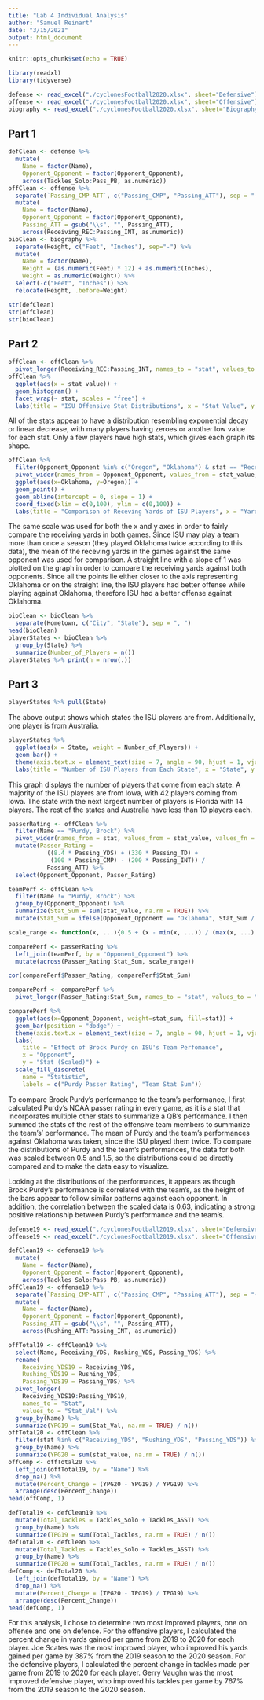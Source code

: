 ```yaml
---
title: "Lab 4 Individual Analysis"
author: "Samuel Reinart"
date: "3/15/2021"
output: html_document
---
```


```r
knitr::opts_chunk$set(echo = TRUE)
```

```r
library(readxl)
library(tidyverse)

defense <- read_excel("./cyclonesFootball2020.xlsx", sheet="Defensive")
offense <- read_excel("./cyclonesFootball2020.xlsx", sheet="Offensive")
biography <- read_excel("./cyclonesFootball2020.xlsx", sheet="Biography")
```


## Part 1

```r
defClean <- defense %>%
  mutate(
    Name = factor(Name), 
    Opponent_Opponent = factor(Opponent_Opponent), 
    across(Tackles_Solo:Pass_PB, as.numeric))
offClean <- offense %>%
  separate(`Passing_CMP-ATT`, c("Passing_CMP", "Passing_ATT"), sep = "-") %>%
  mutate(
    Name = factor(Name), 
    Opponent_Opponent = factor(Opponent_Opponent),
    Passing_ATT = gsub("\\s", "", Passing_ATT),
    across(Receiving_REC:Passing_INT, as.numeric))
bioClean <- biography %>%
  separate(Height, c("Feet", "Inches"), sep="-") %>%
  mutate(
    Name = factor(Name),
    Height = (as.numeric(Feet) * 12) + as.numeric(Inches),
    Weight = as.numeric(Weight)) %>% 
  select(-c("Feet", "Inches")) %>% 
  relocate(Height, .before=Weight)

str(defClean)
str(offClean)
str(bioClean)
```


## Part 2

```r
offClean <- offClean %>%
  pivot_longer(Receiving_REC:Passing_INT, names_to = "stat", values_to = "stat_value")
offClean %>% 
  ggplot(aes(x = stat_value)) + 
  geom_histogram() + 
  facet_wrap(~ stat, scales = "free") + 
  labs(title = "ISU Offensive Stat Distributions", x = "Stat Value", y = "Number of Players with Stat")
```

All of the stats appear to have a distribution resembling exponential decay or linear decrease, with many players having zeroes or another low value for each stat. Only a few players have high stats, which gives each graph its shape.

```r
offClean %>%
  filter(Opponent_Opponent %in% c("Oregon", "Oklahoma") & stat == "Receiving_YDS") %>%
  pivot_wider(names_from = Opponent_Opponent, values_from = stat_value, values_fn = mean) %>%
  ggplot(aes(x=Oklahoma, y=Oregon)) + 
  geom_point() + 
  geom_abline(intercept = 0, slope = 1) + 
  coord_fixed(xlim = c(0,100), ylim = c(0,100)) + 
  labs(title = "Comparison of Receving Yards of ISU Players", x = "Yards Against Oklahoma", y = "Yards Against Oregon")
```

The same scale was used for both the x and y axes in order to fairly compare the receiving yards in both games. Since ISU may play a team more than once a season (they played Oklahoma twice according to this data), the mean of the receving yards in the games against the same opponent was used for comparison. A straight line with a slope of 1 was plotted on the graph in order to compare the receiving yards against both opponents. Since all the points lie either closer to the axis representing Oklahoma or on the straight line, the ISU players had better offense while playing against Oklahoma, therefore ISU had a better offense against Oklahoma. 

```r
bioClean <- bioClean %>%
  separate(Hometown, c("City", "State"), sep = ", ")
head(bioClean)
playerStates <- bioClean %>% 
  group_by(State) %>%
  summarize(Number_of_Players = n()) 
playerStates %>% print(n = nrow(.))
```

## Part 3

```r
playerStates %>% pull(State)
```

The above output shows which states the ISU players are from. Additionally, one player is from Australia.

```r
playerStates %>% 
  ggplot(aes(x = State, weight = Number_of_Players)) +
  geom_bar() + 
  theme(axis.text.x = element_text(size = 7, angle = 90, hjust = 1, vjust = 0.25)) + 
  labs(title = "Number of ISU Players from Each State", x = "State", y = "Number of Players")
```

This graph displays the number of players that come from each state. A majority of the ISU players are from Iowa, with 42 players coming from Iowa. The state with the next largest number of players is Florida with 14 players. The rest of the states and Australia have less than 10 players each.

```r
passerRating <- offClean %>%
  filter(Name == "Purdy, Brock") %>%
  pivot_wider(names_from = stat, values_from = stat_value, values_fn = mean) %>%
  mutate(Passer_Rating = 
           ((8.4 * Passing_YDS) + (330 * Passing_TD) + 
            (100 * Passing_CMP) - (200 * Passing_INT)) / 
           Passing_ATT) %>%
  select(Opponent_Opponent, Passer_Rating)

teamPerf <- offClean %>%
  filter(Name != "Purdy, Brock") %>%
  group_by(Opponent_Opponent) %>%
  summarize(Stat_Sum = sum(stat_value, na.rm = TRUE)) %>%
  mutate(Stat_Sum = ifelse(Opponent_Opponent == "Oklahoma", Stat_Sum / 2, Stat_Sum))

scale_range <- function(x, ...){0.5 + (x - min(x, ...)) / (max(x, ...) - min(x, ...))}

comparePerf <- passerRating %>% 
  left_join(teamPerf, by = "Opponent_Opponent") %>%
  mutate(across(Passer_Rating:Stat_Sum, scale_range))

cor(comparePerf$Passer_Rating, comparePerf$Stat_Sum)

comparePerf <- comparePerf %>% 
  pivot_longer(Passer_Rating:Stat_Sum, names_to = "stat", values_to = "stat_sum")

comparePerf %>% 
  ggplot(aes(x=Opponent_Opponent, weight=stat_sum, fill=stat)) + 
  geom_bar(position = "dodge") + 
  theme(axis.text.x = element_text(size = 7, angle = 90, hjust = 1, vjust = 0.25)) + 
  labs(
    title = "Effect of Brock Purdy on ISU's Team Perfomance", 
    x = "Opponent", 
    y = "Stat (Scaled)") + 
  scale_fill_discrete(
    name = "Statistic", 
    labels = c("Purdy Passer Rating", "Team Stat Sum"))
```

To compare Brock Purdy's performance to the team's performance, I first calculated Purdy's NCAA passer rating in every game, as it is a stat that incorporates multiple other stats to summarize a QB's performance. I then summed the stats of the rest of the offensive team members to summarize the team's' performance. The mean of Purdy and the team's performances against Oklahoma was taken, since the ISU played them twice. To compare the distributions of Purdy and the team's performances, the data for both was scaled between 0.5 and 1.5, so the distributions could be directly compared and to make the data easy to visualize.

Looking at the distributions of the performances, it appears as though Brock Purdy's performance is correlated with the team's, as the height of the bars appear to follow similar patterns against each opponent. In addition, the correlation between the scaled data is 0.63, indicating a strong positive relationship between Purdy's performance and the team's.

```r
defense19 <- read_excel("./cyclonesFootball2019.xlsx", sheet="Defensive")
offense19 <- read_excel("./cyclonesFootball2019.xlsx", sheet="Offensive")

defClean19 <- defense19 %>%
  mutate(
    Name = factor(Name), 
    Opponent_Opponent = factor(Opponent_Opponent), 
    across(Tackles_Solo:Pass_PB, as.numeric))
offClean19 <- offense19 %>%
  separate(`Passing_CMP-ATT`, c("Passing_CMP", "Passing_ATT"), sep = "-") %>%
  mutate(
    Name = factor(Name), 
    Opponent_Opponent = factor(Opponent_Opponent),
    Passing_ATT = gsub("\\s", "", Passing_ATT),
    across(Rushing_ATT:Passing_INT, as.numeric))

offTotal19 <- offClean19 %>%
  select(Name, Receiving_YDS, Rushing_YDS, Passing_YDS) %>%
  rename(
    Receiving_YDS19 = Receiving_YDS, 
    Rushing_YDS19 = Rushing_YDS, 
    Passing_YDS19 = Passing_YDS) %>%
  pivot_longer(
    Receiving_YDS19:Passing_YDS19, 
    names_to = "Stat", 
    values_to = "Stat_Val") %>%
  group_by(Name) %>%
  summarize(YPG19 = sum(Stat_Val, na.rm = TRUE) / n())
offTotal20 <- offClean %>%
  filter(stat %in% c("Receiving_YDS", "Rushing_YDS", "Passing_YDS")) %>%
  group_by(Name) %>%
  summarize(YPG20 = sum(stat_value, na.rm = TRUE) / n())
offComp <- offTotal20 %>% 
  left_join(offTotal19, by = "Name") %>% 
  drop_na() %>%
  mutate(Percent_Change = (YPG20 - YPG19) / YPG19) %>%
  arrange(desc(Percent_Change))
head(offComp, 1)

defTotal19 <- defClean19 %>%
  mutate(Total_Tackles = Tackles_Solo + Tackles_ASST) %>%
  group_by(Name) %>%
  summarize(TPG19 = sum(Total_Tackles, na.rm = TRUE) / n())
defTotal20 <- defClean %>%
  mutate(Total_Tackles = Tackles_Solo + Tackles_ASST) %>%
  group_by(Name) %>%
  summarize(TPG20 = sum(Total_Tackles, na.rm = TRUE) / n())
defComp <- defTotal20 %>%
  left_join(defTotal19, by = "Name") %>%
  drop_na() %>%
  mutate(Percent_Change = (TPG20 - TPG19) / TPG19) %>%
  arrange(desc(Percent_Change))
head(defComp, 1)
```

For this analysis, I chose to determine two most improved players, one on offense and one on defense. For the offensive players, I calculated the percent change in yards gained per game from 2019 to 2020 for each player. Joe Scates was the most improved player, who improved his yards gained per game by 387% from the 2019 season to the 2020 season. For the defensive players, I calculated the percent change in tackles made per game from 2019 to 2020 for each player. Gerry Vaughn was the most improved defensive player, who improved his tackles per game by 767% from the 2019 season to the 2020 season.
